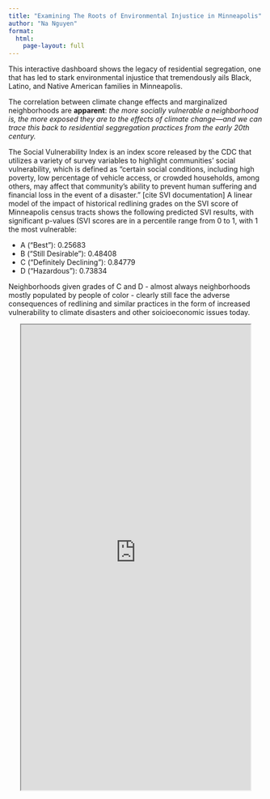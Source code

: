 ```yaml
---
title: "Examining The Roots of Environmental Injustice in Minneapolis"
author: "Na Nguyen"
format: 
  html:
    page-layout: full
---
```


This interactive dashboard shows the legacy of residential segregation, one that has led to stark environmental injustice that tremendously ails Black, Latino, and Native American families in Minneapolis. 

The correlation between climate change effects and marginalized neighborhoods are **apparent**: *the more socially vulnerable a neighborhood is, the more exposed they are to the effects of climate change---and we can trace this back to residential seggregation practices from the early 20th century.* 

The Social Vulnerability Index is an index score released by the CDC that utilizes a variety of survey variables to highlight communities' social vulnerability, which is defined as "certain social conditions, including high poverty, low percentage of vehicle access, or crowded households, among others, may affect that community’s ability to prevent human suffering and financial loss in the event of a disaster." [cite SVI documentation] A linear model of the impact of historical redlining grades on the SVI score of Minneapolis census tracts shows the following predicted SVI results, with significant p-values (SVI scores are in a percentile range from 0 to 1, with 1 the most vulnerable:

 - A ("Best"): 0.25683
 - B ("Still Desirable"): 0.48408
 - C ("Definitely Declining"): 0.84779
 - D ("Hazardous"): 0.73834

Neighborhoods given grades of C and D - almost always neighborhoods mostly populated by people of color - clearly still face the adverse consequences of redlining and similar practices in the form of increased vulnerability to climate disasters and other soicioeconomic issues today.

<iframe src="https://opbfa1-anh-nguyen.shinyapps.io/msp_enviro_no_title/" style="width: 90%; height: 920px;display: block; margin-left: auto; margin-right: auto; ">

</iframe>
